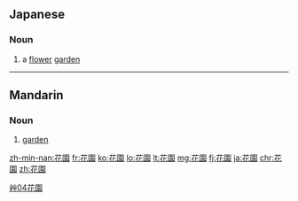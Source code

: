 ==Japanese==
{{ja-kanjitab|花|園}}

===Noun===
{{ja-noun|k|hira=はなぞの|rom=hanazono}}

# a [[flower]] [[garden]]

----

==Mandarin==
{{zh-hanzi-box|[[花园]]|[[花]][[園]]}}

===Noun===
{{cmn-noun|t|pin=huāyuán|pint=hua1yuan2|tra=花園|sim=花园|rs=艸04}}

# {{context|Elementary Mandarin|lang=cmn|sc=Hant|sort=艸04}} [[garden]]

[[Category:cmn:Horticulture in traditional script|艸04花園]]

[[zh-min-nan:花園]]
[[fr:花園]]
[[ko:花園]]
[[lo:花園]]
[[lt:花園]]
[[mg:花園]]
[[fj:花園]]
[[ja:花園]]
[[chr:花園]]
[[zh:花園]]